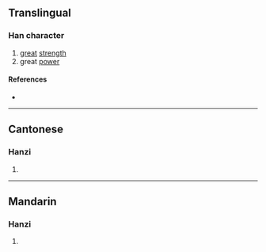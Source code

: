 {{character info/new}}
==Translingual==

===Han character===
{{Han char|rn=19|rad=力|as=06|sn=8|four=|canj=TTKS|ids=⿰并力}}

# [[great]] [[strength]]
# great [[power]]

====References====
* {{Han ref|kx=0147.150|hdz=10370.050|uh=3519|ud=13593}}

----

==Cantonese==

===Hanzi===
{{yue-hanzi|jyut=[[ping1]]|y=ping1}}

# {{defn|lang=yue|sort=力06}}

----

==Mandarin==

===Hanzi===
{{cmn-hanzi|pin=[[bēng]] ([[beng1]]), [[bǎng]] ([[bang3]]), [[péng]] ([[peng2]])|wg=peng<sup>1</sup>, pang<sup>3</sup>, p'eng<sup>2</sup>}}

# {{defn|lang=cmn|sort=力06}}
